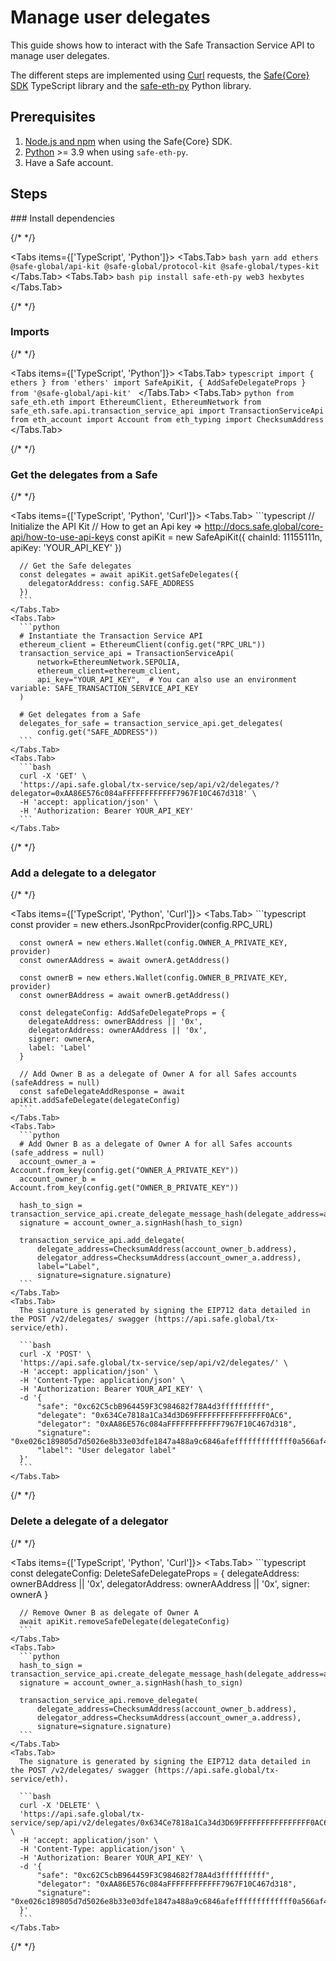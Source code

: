 
# Manage user delegates

This guide shows how to interact with the Safe Transaction Service API to manage user delegates.

The different steps are implemented using [Curl](https://github.com/curl/curl) requests, the [Safe\{Core\} SDK](https://github.com/safe-global/safe-core-sdk) TypeScript library and the [safe-eth-py](https://github.com/safe-global/safe-eth-py) Python library.

## Prerequisites

1. [Node.js and npm](https://docs.npmjs.com/downloading-and-installing-node-js-and-npm#using-a-node-version-manager-to-install-nodejs-and-npm) when using the Safe\{Core\} SDK.
2. [Python](https://www.python.org/downloads/) >= 3.9 when using `safe-eth-py`.
3. Have a Safe account.

## Steps

<Steps>
  ### Install dependencies

  {/* <!-- vale off --> */}

  <Tabs items={['TypeScript', 'Python']}>
    <Tabs.Tab>
      ```bash
      yarn add ethers @safe-global/api-kit @safe-global/protocol-kit @safe-global/types-kit
      ```
    </Tabs.Tab>
    <Tabs.Tab>
      ```bash
      pip install safe-eth-py web3 hexbytes
      ```
    </Tabs.Tab>
  </Tabs>

  {/* <!-- vale on --> */}

  ### Imports

  {/* <!-- vale off --> */}

  <Tabs items={['TypeScript', 'Python']}>
    <Tabs.Tab>
      ```typescript
      import { ethers } from 'ethers'
      import SafeApiKit, { AddSafeDelegateProps } from '@safe-global/api-kit'
      ```
    </Tabs.Tab>
    <Tabs.Tab>
      ```python
      from safe_eth.eth import EthereumClient, EthereumNetwork
      from safe_eth.safe.api.transaction_service_api import TransactionServiceApi
      from eth_account import Account
      from eth_typing import ChecksumAddress
      ```
    </Tabs.Tab>
  </Tabs>

  {/* <!-- vale on --> */}

  ### Get the delegates from a Safe

  {/* <!-- vale off --> */}

  <Tabs items={['TypeScript', 'Python', 'Curl']}>
    <Tabs.Tab>
      ```typescript
      // Initialize the API Kit
      // How to get an Api key => http://docs.safe.global/core-api/how-to-use-api-keys
      const apiKit = new SafeApiKit({
        chainId: 11155111n,
        apiKey: 'YOUR_API_KEY'
      })

      // Get the Safe delegates
      const delegates = await apiKit.getSafeDelegates({
        delegatorAddress: config.SAFE_ADDRESS
      })
      ```
    </Tabs.Tab>
    <Tabs.Tab>
      ```python
      # Instantiate the Transaction Service API
      ethereum_client = EthereumClient(config.get("RPC_URL"))
      transaction_service_api = TransactionServiceApi(
          network=EthereumNetwork.SEPOLIA,
          ethereum_client=ethereum_client,
          api_key="YOUR_API_KEY",  # You can also use an environment variable: SAFE_TRANSACTION_SERVICE_API_KEY
      )

      # Get delegates from a Safe
      delegates_for_safe = transaction_service_api.get_delegates(
          config.get("SAFE_ADDRESS"))
      ```
    </Tabs.Tab>
    <Tabs.Tab>
      ```bash
      curl -X 'GET' \
      'https://api.safe.global/tx-service/sep/api/v2/delegates/?delegator=0xAA86E576c084aFFFFFFFFFFFF7967F10C467d318' \
      -H 'accept: application/json' \
      -H 'Authorization: Bearer YOUR_API_KEY'
      ```
    </Tabs.Tab>
  </Tabs>

{/* <!-- vale on --> */}

  ### Add a delegate to a delegator

  {/* <!-- vale off --> */}

  <Tabs items={['TypeScript', 'Python', 'Curl']}>
    <Tabs.Tab>
      ```typescript
      const provider = new ethers.JsonRpcProvider(config.RPC_URL)

      const ownerA = new ethers.Wallet(config.OWNER_A_PRIVATE_KEY, provider)
      const ownerAAddress = await ownerA.getAddress()

      const ownerB = new ethers.Wallet(config.OWNER_B_PRIVATE_KEY, provider)
      const ownerBAddress = await ownerB.getAddress()

      const delegateConfig: AddSafeDelegateProps = {
        delegateAddress: ownerBAddress || '0x',
        delegatorAddress: ownerAAddress || '0x',
        signer: ownerA,
        label: 'Label'
      }

      // Add Owner B as a delegate of Owner A for all Safes accounts (safeAddress = null)
      const safeDelegateAddResponse = await apiKit.addSafeDelegate(delegateConfig)
      ```
    </Tabs.Tab>
    <Tabs.Tab>
      ```python
      # Add Owner B as a delegate of Owner A for all Safes accounts (safe_address = null)
      account_owner_a = Account.from_key(config.get("OWNER_A_PRIVATE_KEY"))
      account_owner_b = Account.from_key(config.get("OWNER_B_PRIVATE_KEY"))
      
      hash_to_sign = transaction_service_api.create_delegate_message_hash(delegate_address=account_owner_b.address)
      signature = account_owner_a.signHash(hash_to_sign)
      
      transaction_service_api.add_delegate(
          delegate_address=ChecksumAddress(account_owner_b.address),
          delegator_address=ChecksumAddress(account_owner_a.address),
          label="Label",
          signature=signature.signature)
      ```
    </Tabs.Tab>
    <Tabs.Tab>
      The signature is generated by signing the EIP712 data detailed in the POST /v2/delegates/ swagger (https://api.safe.global/tx-service/eth).
      
      ```bash
      curl -X 'POST' \
      'https://api.safe.global/tx-service/sep/api/v2/delegates/' \
      -H 'accept: application/json' \
      -H 'Content-Type: application/json' \
      -H 'Authorization: Bearer YOUR_API_KEY' \
      -d '{
          "safe": "0xc62C5cbB964459F3C984682f78A4d3ffffffffff",
          "delegate": "0x634Ce7818a1Ca34d3D69FFFFFFFFFFFFFFFF0AC6",
          "delegator": "0xAA86E576c084aFFFFFFFFFFFF7967F10C467d318",
          "signature": "0xe026c189805d7d5026e8b33e03dfe1847a488a9c6846afefffffffffffff0a566af485b7b4a68189c69c2245fcb9321d718d829d6180245cfe56dc51a0c15b031b",
          "label": "User delegator label"
      }'
      ```
    </Tabs.Tab>
  </Tabs>

  {/* <!-- vale on --> */}

  ### Delete a delegate of a delegator

  {/* <!-- vale off --> */}

  <Tabs items={['TypeScript', 'Python', 'Curl']}>
    <Tabs.Tab>
      ```typescript
      const delegateConfig: DeleteSafeDelegateProps = {
        delegateAddress: ownerBAddress || '0x',
        delegatorAddress: ownerAAddress || '0x',
        signer: ownerA
      }

      // Remove Owner B as delegate of Owner A
      await apiKit.removeSafeDelegate(delegateConfig)
      ```
    </Tabs.Tab>
    <Tabs.Tab>
      ```python
      hash_to_sign = transaction_service_api.create_delegate_message_hash(delegate_address=account_owner_b.address)
      signature = account_owner_a.signHash(hash_to_sign)

      transaction_service_api.remove_delegate(
          delegate_address=ChecksumAddress(account_owner_b.address),
          delegator_address=ChecksumAddress(account_owner_a.address),
          signature=signature.signature)
      ```
    </Tabs.Tab>
    <Tabs.Tab>
      The signature is generated by signing the EIP712 data detailed in the POST /v2/delegates/ swagger (https://api.safe.global/tx-service/eth).

      ```bash
      curl -X 'DELETE' \
      'https://api.safe.global/tx-service/sep/api/v2/delegates/0x634Ce7818a1Ca34d3D69FFFFFFFFFFFFFFFF0AC6/' \
      -H 'accept: application/json' \
      -H 'Content-Type: application/json' \
      -H 'Authorization: Bearer YOUR_API_KEY' \
      -d '{
          "safe": "0xc62C5cbB964459F3C984682f78A4d3ffffffffff",
          "delegator": "0xAA86E576c084aFFFFFFFFFFFF7967F10C467d318",
          "signature": "0xe026c189805d7d5026e8b33e03dfe1847a488a9c6846afefffffffffffff0a566af485b7b4a68189c69c2245fcb9321d718d829d6180245cfe56dc51a0c15b031b"
      }'
      ```
    </Tabs.Tab>
  </Tabs>

  {/* <!-- vale on --> */}
</Steps>